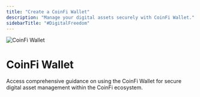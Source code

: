 ```yaml
---
title: "Create a CoinFi Wallet"
description: "Manage your digital assets securely with CoinFi Wallet."
sidebarTitle: "#DigitalFreedom"
---
```

<img src="/logo/300x100-coin-wallet.png" alt="CoinFi Wallet" />

# CoinFi Wallet

Access comprehensive guidance on using the CoinFi Wallet for secure digital asset management within the CoinFi ecosystem. 